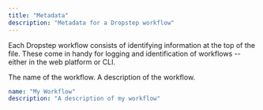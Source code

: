 ```yaml
---
title: "Metadata"
description: "Metadata for a Dropstep workflow"
---
```


Each Dropstep workflow consists of identifying information at the top of the file. These come in handy for logging and identification of workflows -- either in the web platform or CLI. 

<ParamField path="name" type="string" required="true">
    The name of the workflow.
</ParamField>

<ParamField path="description" type="string" required="false">
    A description of the workflow.
</ParamField>

```yaml dropstep.yml icon="file-code"
name: "My Workflow"
description: "A description of my workflow"
```